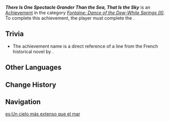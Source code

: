 {{Achievement Infobox
|id           = 80284
|order id     = 260
|category     = Fontaine: Dance of the Dew-White Springs (II)
|description  = Get Lanoire out of the Fortress of Meropide.
|requirements = Complete ''[[An Eye for an Eye]]''
|primogems    = 10
}}
'''''There Is One Spectacle Grander Than the Sea, That Is the Sky''''' is an [[Achievement]] in the category ''[[Fontaine: Dance of the Dew-White Springs (II)]]''. To complete this achievement, the player must complete the {{Quest|An Eye for an Eye}}.

==Trivia==
* The achievement name is a direct reference of a line from the French historical novel ''{{w|Les Misérables}}'' by {{w|Victor Hugo}}.

==Other Languages==
{{Other Languages
|en      = There Is One Spectacle Grander Than the Sea, That Is the Sky
|zhs     = 比海洋更宽广的是天空
|zhs_rm  = 
|zht     = 比海洋更寬廣的是天空
|zht_rm  = 
|zh_tl   = 
|ja      = 海よりも広いもの…それは空。
|ja_rm   = Umi yori mo Hiroi Mono... Sore wa Sora.
|ja_tl   = Something More Vast Than the Sea... It's the Sky.
|ko      = 바다보다도 큰 광경이 있으니 그것은 하늘이다
|ko_rm   = 
|ko_tl   = 
|es      = Un cielo más extenso que el mar
|es_tl   = A Sky More Extensive than the Sea
|fr      = Plus grand que la mer, le ciel
|fr_tl   = Grander Than the Sea, the Sky
|ru      = Шире океана только небеса
|ru_tl   = Only the Sky is Wider Than the Ocean
|th      = ที่กว้างใหญ่กว่าทะเล คือท้องฟ้า
|th_rm   = 
|th_tl   = 
|vi      = Nơi Bao La Hơn Đại Dương Chính Là Bầu Trời
|vi_tl   = 
|de      = Himmel, das größere Spektakel als das Meer
|de_tl   = The Sky, a Bigger Spectacle than the Sea
|id      = Yang Lebih Luas Daripada Lautan Adalah Langit
|id_tl   = Wider Than the Sea is the Sky 
|pt      = Aquilo que é mais vasto que o mar, é o céu.
|pt_tl   = 
|tr      = Gökler, Denizlerden Engindir
|tr_tl   = The Skies, Vaster than the Seas
|it      = Più maestoso del mare c'è solo il cielo
|it_tl   = 
}}

==Change History==
{{Change History|4.1}}

==Navigation==
{{Achievement Navbox}}

[[es:Un cielo más extenso que el mar]]